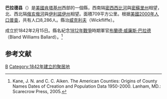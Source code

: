 {{noteTA
|T=zh-hans:巴拉德县 (肯塔基州);zh-hk:巴拉德縣 (肯塔基州);zh-tw:巴拉德郡 (肯塔基州);
|1=zh-hans:县;zh-hk:縣;zh-tw:郡;
}}

<!--[[File:Map_of_Kentucky_highlighting_Ballard_County.svg|250px]]-->
{{Infobox U.S. County
| county = 巴拉德縣
| state = 肯塔基州
| en county = Ballard County
| en state = Kentucky
| seal = 
| founded year = 1842年
| founded date = 
| seat = 威克利夫
| largest city wl = La Center
| area mi = 274
| area km = 709
| area land mi = 251
| area land km = 650
| area water mi = 22
| area water km = 58
| area percentage = 8.20%
| census yr = 2000
| pop = 8,286
| density mi = 33
| density km = 13
| time zone = 美國中部時區
| UTC offset = -6
| DST offset = -5
| footnotes = 
| web = www.ballardcounty.org
| named for = [[Bland_Ballard|Bland Ballard]] (1761–1853), soldier in the [[Battle_of_Fallen_Timbers|Battle of Fallen Timbers]] and [[Battle_of_River_Raisin|Battle of River Raisin]].
}}
'''巴拉德县'''（{{lang-en|Ballard County}}）是[[美國|美國]][[肯塔基州|肯塔基州]]西部的一個縣，西南隔[[密西西比河|密西西比河]]與[[密蘇里州|密蘇里州]]相望，北、西北隔[[俄亥俄河|俄亥俄河]]與[[伊利諾伊州|伊利諾伊州]]相望。面積709平方公里。根据[[美國2000年人口普查|美國2000年人口普查]]，共有人口8,286人。縣治[[威克利夫_(肯塔基州)|威克利夫]]（Wickfliffe）。

成立於1842年2月15日。縣名紀念[[1812年戰爭|1812年戰爭]]時期軍官[[布蘭德·威廉斯·巴拉德|布蘭德·威廉斯·巴拉德]]（Bland Williams Ballard）。<ref>Kane, J. N. and C. C. Aiken. The American Counties: Origins of County Names Dates of Creation and Population Data 1950-2000. Lanham, MD.: Scarecrow Press, 2005.</ref>

==参考文献==
<div class="references-small">
<references />
</div>
[[Category:肯塔基州行政區劃|B]]
[[Category:1842年建立的聚居地|Category:1842年建立的聚居地]]